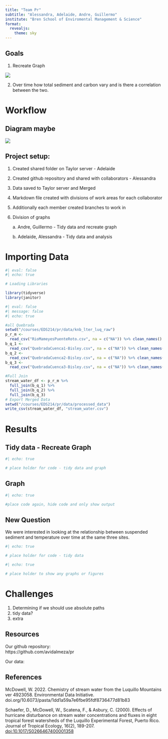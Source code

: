 ```yaml
---
title: "Team Pr"
subtitle: "Alessandra, Adelaide, Andre, Guillermo"
institute: "Bren School of Enviromental Management & Science"
format:
  revealjs: 
    theme: sky
---
```


## Goals

1.  Recreate Graph

![](https://brunj7.github.io/EDS-214-analytical-workflows/img/luq-ts-plot.png){fig-align="center"}

2.  Over time how total sediment and carbon vary and is there a correlation between the two.

# Workflow

## Diagram maybe

![](Support%20process%20example.png){fig-align="center"}

## Project setup: {.smaller}

1.  Created shared folder on Taylor server - Adelaide

<!-- -->

2.  Created github repository and shared with collaborators - Alessandra

3.  Data saved to Taylor server and Merged

4.  Markdown file created with divisions of work areas for each collaborator

5.  Additionally each member created branches to work in

6.  Division of graphs

    a\. Andre, Guillermo - Tidy data and recreate graph

    b\. Adelaide, Alessandra - Tidy data and analysis

# Importing Data {.small}

```r
#| eval: false
#| echo: true

# Loading Libraries

library(tidyverse)
library(janitor)
```

```r
#| eval: false
#| message: false
#| echo: true

#all Quebrada
setwd("/courses/EDS214/pr/data/knb_lter_luq_raw")
p_r_m <-
  read_csv("RioMameyesPuenteRoto.csv", na = c("NA")) %>% clean_names()
b_q_1 <-
  read_csv("QuebradaCuenca1-Bisley.csv", na = c("NA")) %>% clean_names()
b_q_2 <-
  read_csv("QuebradaCuenca2-Bisley.csv", na = c("NA")) %>% clean_names()
b_q_3 <-
  read_csv("QuebradaCuenca3-Bisley.csv", na = c("NA")) %>% clean_names()

#Full Join
stream_water_df <- p_r_m %>% 
  full_join(b_q_1) %>% 
  full_join(b_q_2) %>%
  full_join(b_q_3)
# Export Merged Data
setwd("/courses/EDS214/pr/data/processed_data")
write_csv(stream_water_df, "stream_water.csv")
```

# Results

## Tidy data - Recreate Graph

```r
#| echo: true

# place holder for code - tidy data and graph
```

## Graph

```r
#| echo: true

#place code again, hide code and only show output
```

## New Question

We were interested in looking at the relationship between suspended sediment and temperature over time at the same three sites.

```r
#| echo: true

# place holder for code - tidy data 
```

```r
#| echo: true

# place holder to show any graphs or figures
```

# Challenges

1.  Determining if we should use absolute paths
2.  tidy data?
3.  extra

## Resources {.small}

Our github repository:\
https://github.com/avidalmeza/pr

Our data:

## References

McDowell, W. 2022. Chemistry of stream water from the Luquillo Mountains ver 4923058. Environmental Data Initiative. doi.org/10.6073/pasta/1dd1a59a7e6fbe95fdf8736477d81b83

Schaefer, D., McDowell, W., Scatena, F., & Asbury, C. (2000). Effects of hurricane disturbance on stream water concentrations and fluxes in eight tropical forest watersheds of the Luquillo Experimental Forest, Puerto Rico. Journal of Tropical Ecology, 16(2), 189-207. <doi:10.1017/S0266467400001358>

